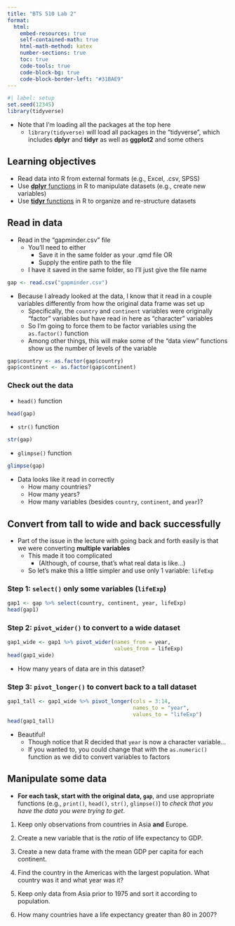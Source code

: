 ```yaml
---
title: "BTS 510 Lab 2"
format:
  html:
    embed-resources: true
    self-contained-math: true
    html-math-method: katex
    number-sections: true
    toc: true
    code-tools: true
    code-block-bg: true
    code-block-border-left: "#31BAE9"
---
```


```r
#| label: setup
set.seed(12345)
library(tidyverse)
```

::: {.callout-note}
* Note that I'm loading all the packages at the top here
  * `library(tidyverse)` will load all packages in the "tidyverse", which includes **dplyr** and **tidyr** as well as **ggplot2** and some others
:::

## Learning objectives

* Read data into R from external formats (e.g., Excel, .csv, SPSS)
* Use [**dplyr** functions](https://dplyr.tidyverse.org/) in R to manipulate datasets (e.g., create new variables)
* Use [**tidyr** functions](https://tidyr.tidyverse.org/) in R to organize and re-structure datasets

## Read in data

* Read in the "gapminder.csv" file
  * You'll need to either
    * Save it in the same folder as your .qmd file OR
    * Supply the entire path to the file
  * I have it saved in the same folder, so I'll just give the file name

```r
gap <- read.csv("gapminder.csv")
```

* Because I already looked at the data, I know that it read in a couple variables differently from how the original data frame was set up
  * Specifically, the `country` and `continent` variables were originally "factor" variables but have read in here as "character" variables
  * So I'm going to force them to be factor variables using the `as.factor()` function
  * Among other things, this will make some of the "data view" functions show us the number of levels of the variable
  
```r
gap$country <- as.factor(gap$country)
gap$continent <- as.factor(gap$continent)
```

### Check out the data

* `head()` function

```r
head(gap)
```

* `str()` function

```r
str(gap)
```

* `glimpse()` function

```r
glimpse(gap)
```

* Data looks like it read in correctly
  * How many countries?
  * How many years?
  * How many variables (besides `country`, `continent`, and `year`)?

## Convert from tall to wide and back **successfully**

* Part of the issue in the lecture with going back and forth easily is that we were converting **multiple variables**
  * This made it too complicated 
    * (Although, of course, that's what real data is like...)
  * So let's make this a little simpler and use only 1 variable: `lifeExp`
  
### Step 1: `select()` only some variables (`lifeExp`)

```r
gap1 <- gap %>% select(country, continent, year, lifeExp)
head(gap1)
```

### Step 2: `pivot_wider()` to convert to a wide dataset

```r
gap1_wide <- gap1 %>% pivot_wider(names_from = year, 
                                  values_from = lifeExp)
head(gap1_wide)
```

* How many years of data are in this dataset?

### Step 3: `pivot_longer()` to convert back to a tall dataset

```r
gap1_tall <- gap1_wide %>% pivot_longer(cols = 3:14, 
                                        names_to = "year", 
                                        values_to = "lifeExp")
head(gap1_tall)
```

* Beautiful!
  * Though notice that R decided that `year` is now a character variable...
  * If you wanted to, you could change that with the `as.numeric()` function as we did to convert variables to factors

## Manipulate some data

* **For each task, start with the original data, `gap`**, and use appropriate functions (e.g., `print()`, `head()`, `str()`, `glimpse()`) to *check that you have the data you were trying to get*.

1. Keep only observations from countries in Asia **and** Europe.

2. Create a new variable that is the *ratio* of life expectancy to GDP. 

3. Create a new data frame with the mean GDP per capita for each continent.

4. Find the country in the Americas with the largest population. What country was it and what year was it? 

5. Keep only data from Asia prior to 1975 and sort it according to population.

6. How many countries have a life expectancy greater than 80 in 2007?

